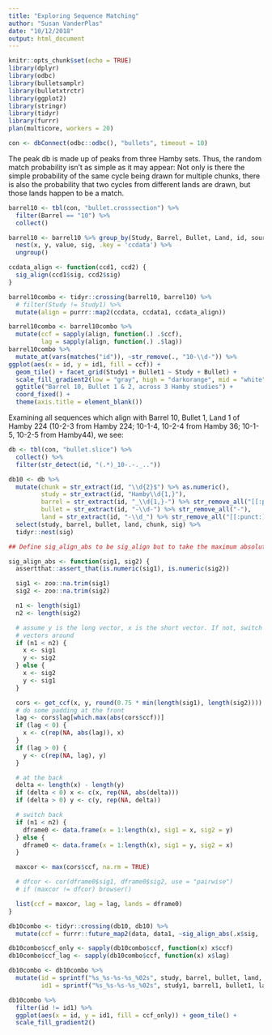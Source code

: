 ```yaml
---
title: "Exploring Sequence Matching"
author: "Susan VanderPlas"
date: "10/12/2018"
output: html_document
---
```


```r
knitr::opts_chunk$set(echo = TRUE)
library(dplyr)
library(odbc)
library(bulletsamplr)
library(bulletxtrctr)
library(ggplot2)
library(stringr)
library(tidyr)
library(furrr)
plan(multicore, workers = 20)

con <- dbConnect(odbc::odbc(), "bullets", timeout = 10)

```

The peak db is made up of peaks from three Hamby sets. Thus, the random match probability isn't as simple as it may appear: Not only is there the simple probability of the same cycle being drawn for multiple chunks, there is also the probability that two cycles from different lands are drawn, but those lands happen to be a match. 


```r
barrel10 <- tbl(con, "bullet.crosssection") %>%
  filter(Barrel == "10") %>%
  collect()

barrel10 <- barrel10 %>% group_by(Study, Barrel, Bullet, Land, id, source) %>%
  nest(x, y, value, sig, .key = 'ccdata') %>%
  ungroup()

ccdata_align <- function(ccd1, ccd2) {
  sig_align(ccd1$sig, ccd2$sig)
}

barrel10combo <- tidyr::crossing(barrel10, barrel10) %>%
  # filter(Study != Study1) %>%
  mutate(align = purrr::map2(ccdata, ccdata1, ccdata_align))

barrel10combo <- barrel10combo %>%
  mutate(ccf = sapply(align, function(.) .$ccf),
         lag = sapply(align, function(.) .$lag))
barrel10combo %>%
  mutate_at(vars(matches("id")), ~str_remove(., "10-\\d-")) %>%
ggplot(aes(x = id, y = id1, fill = ccf)) + 
  geom_tile() + facet_grid(Study1 + Bullet1 ~ Study + Bullet) + 
  scale_fill_gradient2(low = "gray", high = "darkorange", mid = "white", midpoint = .5) + 
  ggtitle("Barrel 10, Bullet 1 & 2, across 3 Hamby studies") + 
  coord_fixed() + 
  theme(axis.title = element_blank())

```

Examining all sequences which align with Barrel 10, Bullet 1, Land 1 of Hamby 224 (10-2-3 from Hamby 224; 10-1-4, 10-2-4 from Hamby 36; 10-1-5, 10-2-5 from Hamby44), we see:
```r
db <- tbl(con, "bullet.slice") %>%
  collect() %>%
  filter(str_detect(id, "(.*)_10-.-._..")) 

db10 <- db %>%
  mutate(chunk = str_extract(id, "\\d{2}$") %>% as.numeric(),
         study = str_extract(id, "Hamby\\d{1,}"),
         barrel = str_extract(id, "_\\d{1,}-") %>% str_remove_all("[[:punct:]]"),
         bullet = str_extract(id, "-\\d-") %>% str_remove_all("-"),
         land = str_extract(id, "-\\d_") %>% str_remove_all("[[:punct:]]")) %>%
  select(study, barrel, bullet, land, chunk, sig) %>%
  tidyr::nest(sig)

## Define sig_align_abs to be sig_align but to take the maximum absolute ccf

sig_align_abs <- function(sig1, sig2) {
  assertthat::assert_that(is.numeric(sig1), is.numeric(sig2))

  sig1 <- zoo::na.trim(sig1)
  sig2 <- zoo::na.trim(sig2)

  n1 <- length(sig1)
  n2 <- length(sig2)

  # assume y is the long vector, x is the short vector. If not, switch the
  # vectors around
  if (n1 < n2) {
    x <- sig1
    y <- sig2
  } else {
    x <- sig2
    y <- sig1
  }

  cors <- get_ccf(x, y, round(0.75 * min(length(sig1), length(sig2))))
  # do some padding at the front
  lag <- cors$lag[which.max(abs(cors$ccf))]
  if (lag < 0) {
    x <- c(rep(NA, abs(lag)), x)
  }
  if (lag > 0) {
    y <- c(rep(NA, lag), y)
  }

  # at the back
  delta <- length(x) - length(y)
  if (delta < 0) x <- c(x, rep(NA, abs(delta)))
  if (delta > 0) y <- c(y, rep(NA, delta))

  # switch back
  if (n1 < n2) {
    dframe0 <- data.frame(x = 1:length(x), sig1 = x, sig2 = y)
  } else {
    dframe0 <- data.frame(x = 1:length(x), sig1 = y, sig2 = x)
  }

  maxcor <- max(cors$ccf, na.rm = TRUE)

  # dfcor <- cor(dframe0$sig1, dframe0$sig2, use = "pairwise")
  # if (maxcor != dfcor) browser()

  list(ccf = maxcor, lag = lag, lands = dframe0)
}

db10combo <- tidyr::crossing(db10, db10) %>%
  mutate(ccf = furrr::future_map2(data, data1, ~sig_align_abs(.x$sig, .y$sig)))

db10combo$ccf_only <- sapply(db10combo$ccf, function(x) x$ccf)
db10combo$ccf_lag <- sapply(db10combo$ccf, function(x) x$lag)

db10combo <- db10combo %>%
  mutate(id = sprintf("%s_%s-%s-%s_%02s", study, barrel, bullet, land, chunk),
         id1 = sprintf("%s_%s-%s-%s_%02s", study1, barrel1, bullet1, land1, chunk1))

db10combo %>%
  filter(id != id1) %>%
  ggplot(aes(x = id, y = id1, fill = ccf_only)) + geom_tile() + 
  scale_fill_gradient2()


```
